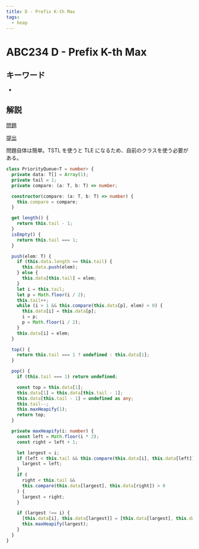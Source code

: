```yaml
---
title: D - Prefix K-th Max
tags:
  - heap
---
```


# ABC234 D - Prefix K-th Max

## キーワード


- <Tag tag="heap" />

## 解説

[問題](https://atcoder.jp/contests/abc234/tasks/abc234_d)

[提出](https://atcoder.jp/contests/abc234/submissions/43263266)

問題自体は簡単。TSTL を使うと TLE になるため、自前のクラスを使う必要がある。

```ts
class PriorityQueue<T = number> {
  private data: T[] = Array(1);
  private tail = 1;
  private compare: (a: T, b: T) => number;

  constructor(compare: (a: T, b: T) => number) {
    this.compare = compare;
  }

  get length() {
    return this.tail - 1;
  }
  isEmpty() {
    return this.tail === 1;
  }

  push(elem: T) {
    if (this.data.length <= this.tail) {
      this.data.push(elem);
    } else {
      this.data[this.tail] = elem;
    }
    let i = this.tail;
    let p = Math.floor(i / 2);
    this.tail++;
    while (i > 1 && this.compare(this.data[p], elem) > 0) {
      this.data[i] = this.data[p];
      i = p;
      p = Math.floor(i / 2);
    }
    this.data[i] = elem;
  }

  top() {
    return this.tail === 1 ? undefined : this.data[1];
  }

  pop() {
    if (this.tail === 1) return undefined;

    const top = this.data[1];
    this.data[1] = this.data[this.tail - 1];
    this.data[this.tail - 1] = undefined as any;
    this.tail--;
    this.maxHeapify(1);
    return top;
  }

  private maxHeapify(i: number) {
    const left = Math.floor(i * 2);
    const right = left + 1;

    let largest = i;
    if (left < this.tail && this.compare(this.data[i], this.data[left]) > 0) {
      largest = left;
    }
    if (
      right < this.tail &&
      this.compare(this.data[largest], this.data[right]) > 0
    ) {
      largest = right;
    }

    if (largest !== i) {
      [this.data[i], this.data[largest]] = [this.data[largest], this.data[i]];
      this.maxHeapify(largest);
    }
  }
}
```
